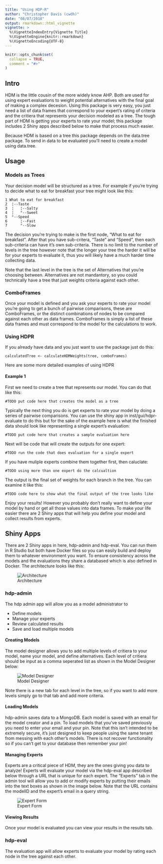 ```yaml
---
title: "Using HDP-R"
author: "Christopher Davis (cwdh)"
date: "08/07/2018"
output: rmarkdown::html_vignette
vignette: >
  %\VignetteIndexEntry{Vignette Title}
  %\VignetteEngine{knitr::rmarkdown}
  %\VignetteEncoding{UTF-8}
---
```


```r
knitr::opts_chunk$set(
  collapse = TRUE,
  comment = "#>"
)
```

## Intro

HDM is the little cousin of the more widely know AHP. Both are used for using expert evaluations to weight potential alternatives with the final goal of making a complex decesion. Using this package is very easy, you just need a list of data frames that correspond to your expert's rating of criteria and the critiera that represents your decision modeled as a tree. The tough part of HDM is getting your experts to rate your model; this package includes 2 Shiny apps described below to make that process much easier.

Because HDM is based on a tree this package depends on the data.tree package. To send in data to be evaluated you'll need to create a model using data.tree.

## Usage

### Models as Trees

Your decision model will be structured as a tree. For example if you're trying to decide what to eat for breakfast your tree might look like this:

```
1 What to eat for breakfast
2  ¦--Taste                
3  ¦   ¦--Salty            
4  ¦   °--Sweet            
5  °--Speed                
6      ¦--Fast             
7      °--Slow 
```
The decision you're trying to make is the first node, "What to eat for breakfast". After that you have sub-critera, "Taste" and "Speed", then each sub-criteria can have it's own sub-criteria. There is no limit to the number of levels in the tree however note that the longer your tree the harder it will be for your experts to evaluate it, thus you will likely have a much harder time collecting data. 

Note that the last level in the tree is the set of Alternatives that you're choosing between. Alternatives are not mandantory, so you could technically have a tree that just weights criteria against each other.

### ComboFrames

Once your model is defined and you ask your experts to rate your model you're going to get a bunch of pairwise comparisons, these are ComboFrames, or the distinct combinations of nodes to be compared against each other as data frames. ComboFrames is simply a list of these data frames and must correspond to the model for the calculations to work.

### Using HDPR

If you already have data and you just want to use the package just do this:

```
calculatedTree <- calculateHDMWeights(tree, comboFrames)

```

Here are some more detailed examples of using HDPR

#### Example 1

First we need to create a tree that represents our model. You can do that like this:

```
#TODO put code here that creates the model as a tree

```

Typically the next thing you do is get experts to rate your model by doing a series of pairwise comparisons. You can use the shiny app in inst/gui/hdpr-evaluate to do this but for the sake of the example here is what the finished data should look like representing a single expert's evaluation:

```
#TODO put code here that creates a sample evaluation here

```

Next will be code that will create the outputs for one expert:

```
#TODO run the code that does evaluation for a single expert

```

If you have muliple experts combine them together first, then caluclate:

```
#TODO using more than one expert do the calcualtion

```

The output is the final set of weights for each branch in the tree. You can examine it like this:

```
#TODO code here to show what the final output of the tree looks like

```

Enjoy your results! However you probably don't really want to define your model by hand or get all those values into data frames. To make your life easier there are 2 Shiny apps that will help you define your model and collect results from experts.

## Shiny Apps

There are 2 Shiny apps in here, hdp-admin and hdp-eval. You can run them in R Studio but both have Docker files so you can easily build and deploy them to whatever environment you want. To ensure consistency across the models and the evaluations they share a databased which is also defined in Docker. The architecture looks like this:

![Architecture](architecture.png)


### hdp-admin

The hdp admin app will allow you as a model administrator to 

- Define models
- Manage your experts
- Review calculated results
- Save and load multiple models

#### Creating Models

The model designer allows you to add multiple levels of critiera to your model, name your model, and define alternatives. Each level of critiera should be input as a comma seperated list as shown in the Model Designer below:

![Model Designer](ModelDesigner.png)

Note there is a new tab for each level in the tree, so if you want to add more levels simply go to that tab and add more criteria.

#### Loading Models

hdp-admin saves data to a MongoDB. Each model is saved with an email for the model creator and a pin. To load models that you've saved previously you need to enter your email and your pin. Note that this isn't intended to be extremely secure, it's just designed to keep people using the same tenant from messing with each other's models. There is not recover functionality so if you can't get to your database then remember your pin!

#### Managing Experts

Experts are a critical piece of HDM, they are the ones giving you data to analyze! Experts will evaluate your model via the hdp-eval app described below through a URL that is unique for each expert. The "Experts" tab in the admin tool will allow you to add or modify experts by putting their emails into the text boxes as shown in the image below. Note that the URL contains the modelID and the expert's email in a query string.

![Expert Form](ExpertForm.png)


#### Viewing Results

Once your model is evaluated you can view your results in the results tab. 

### hdp-eval

The evaluation app will allow experts to evaluate your model by rating each node in the tree against each other.

